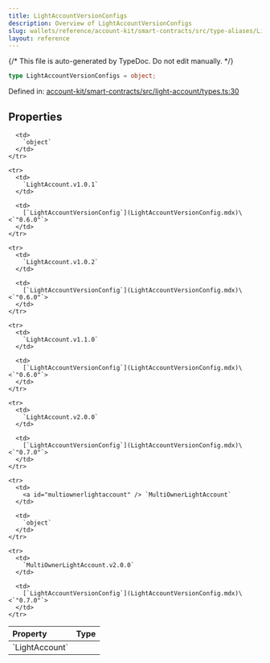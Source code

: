 ```yaml
---
title: LightAccountVersionConfigs
description: Overview of LightAccountVersionConfigs
slug: wallets/reference/account-kit/smart-contracts/src/type-aliases/LightAccountVersionConfigs
layout: reference
---
```


{/* This file is auto-generated by TypeDoc. Do not edit manually. */}

```ts
type LightAccountVersionConfigs = object;
```

Defined in: [account-kit/smart-contracts/src/light-account/types.ts:30](https://github.com/alchemyplatform/aa-sdk/blob/9df5be8c23af4e472bcb503c17766b16da0ad87d/account-kit/smart-contracts/src/light-account/types.ts#L30)

## Properties

<table>
  <thead>
    <tr>
      <th align="left">Property</th>
      <th align="left">Type</th>
    </tr>
  </thead>

  <tbody>
    <tr>
      <td>
        <a id="lightaccount" /> `LightAccount`
      </td>

      <td>
        `object`
      </td>
    </tr>

    <tr>
      <td>
        `LightAccount.v1.0.1`
      </td>

      <td>
        [`LightAccountVersionConfig`](LightAccountVersionConfig.mdx)\<`"0.6.0"`>
      </td>
    </tr>

    <tr>
      <td>
        `LightAccount.v1.0.2`
      </td>

      <td>
        [`LightAccountVersionConfig`](LightAccountVersionConfig.mdx)\<`"0.6.0"`>
      </td>
    </tr>

    <tr>
      <td>
        `LightAccount.v1.1.0`
      </td>

      <td>
        [`LightAccountVersionConfig`](LightAccountVersionConfig.mdx)\<`"0.6.0"`>
      </td>
    </tr>

    <tr>
      <td>
        `LightAccount.v2.0.0`
      </td>

      <td>
        [`LightAccountVersionConfig`](LightAccountVersionConfig.mdx)\<`"0.7.0"`>
      </td>
    </tr>

    <tr>
      <td>
        <a id="multiownerlightaccount" /> `MultiOwnerLightAccount`
      </td>

      <td>
        `object`
      </td>
    </tr>

    <tr>
      <td>
        `MultiOwnerLightAccount.v2.0.0`
      </td>

      <td>
        [`LightAccountVersionConfig`](LightAccountVersionConfig.mdx)\<`"0.7.0"`>
      </td>
    </tr>

  </tbody>
</table>
